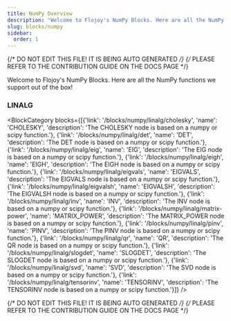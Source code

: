 ```yaml
---
title: NumPy Overview
description: "Welcome to Flojoy's NumPy Blocks. Here are all the NumPy functions we support out of the box!"
slug: blocks/numpy
sidebar:
  order: 1
---
```


{/* DO NOT EDIT THIS FILE! IT IS BEING AUTO GENERATED */}
{/* PLEASE REFER TO THE CONTRIBUTION GUIDE ON THE DOCS PAGE */}


Welcome to Flojoy's NumPy Blocks. Here are all the NumPy functions we support out of the box!

### LINALG
<BlockCategory blocks={[{'link': '/blocks/numpy/linalg/cholesky', 'name': 'CHOLESKY', 'description': 'The CHOLESKY node is based on a numpy or scipy function.'}, {'link': '/blocks/numpy/linalg/det', 'name': 'DET', 'description': 'The DET node is based on a numpy or scipy function.'}, {'link': '/blocks/numpy/linalg/eig', 'name': 'EIG', 'description': 'The EIG node is based on a numpy or scipy function.'}, {'link': '/blocks/numpy/linalg/eigh', 'name': 'EIGH', 'description': 'The EIGH node is based on a numpy or scipy function.'}, {'link': '/blocks/numpy/linalg/eigvals', 'name': 'EIGVALS', 'description': 'The EIGVALS node is based on a numpy or scipy function.'}, {'link': '/blocks/numpy/linalg/eigvalsh', 'name': 'EIGVALSH', 'description': 'The EIGVALSH node is based on a numpy or scipy function.'}, {'link': '/blocks/numpy/linalg/inv', 'name': 'INV', 'description': 'The INV node is based on a numpy or scipy function.'}, {'link': '/blocks/numpy/linalg/matrix-power', 'name': 'MATRIX_POWER', 'description': 'The MATRIX_POWER node is based on a numpy or scipy function.'}, {'link': '/blocks/numpy/linalg/pinv', 'name': 'PINV', 'description': 'The PINV node is based on a numpy or scipy function.'}, {'link': '/blocks/numpy/linalg/qr', 'name': 'QR', 'description': 'The QR node is based on a numpy or scipy function.'}, {'link': '/blocks/numpy/linalg/slogdet', 'name': 'SLOGDET', 'description': 'The SLOGDET node is based on a numpy or scipy function.'}, {'link': '/blocks/numpy/linalg/svd', 'name': 'SVD', 'description': 'The SVD node is based on a numpy or scipy function.'}, {'link': '/blocks/numpy/linalg/tensorinv', 'name': 'TENSORINV', 'description': 'The TENSORINV node is based on a numpy or scipy function.'}]} />

{/* DO NOT EDIT THIS FILE! IT IS BEING AUTO GENERATED */}
{/* PLEASE REFER TO THE CONTRIBUTION GUIDE ON THE DOCS PAGE */}
